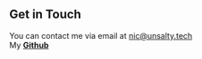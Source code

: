 ## Get in Touch

You can contact me via email at <nic@unsalty.tech>  
My **[Github](https://github.com/pyt0xic/)**
